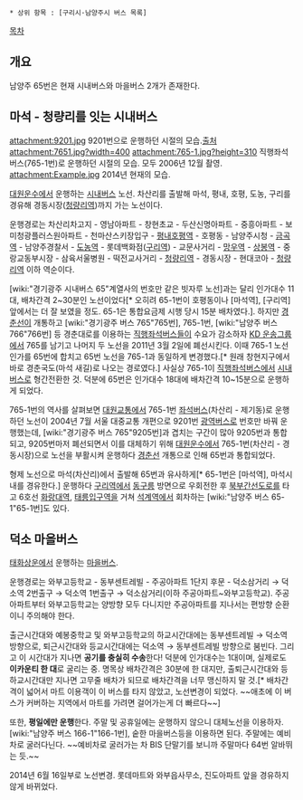  * 상위 항목 : [구리시·남양주시 버스 목록]

[[목차]]
== 개요 ==
남양주 65번은 현재 시내버스와 마을버스 2개가 존재한다.

== 마석 - 청량리를 잇는 시내버스 ==
attachment:9201.jpg
9201번으로 운행하던 시절의 모습.[http://sorkqkq.com.ne.kr/album 출처]
attachment:7651.jpg?width=400 attachment:765-1.jpg?height=310
직행좌석버스(765-1번)로 운행하던 시절의 모습. 모두 2006년 12월 촬영.
attachment:Example.jpg
2014년 현재의 모습.

[[대원운수]]에서 운행하는 [[시내버스]] 노선. 차산리를 출발해 마석, 평내, 호평, 도농, 구리를 경유해 경동시장([[청량리역]])까지 가는 노선이다.

운행경로는 차산리차고지 - 영남아파트 - 창현초교 - 두산신명아파트 - 중흥아파트 - 보미청광플러스원아파트 - 천마산스키장입구 - [[평내호평역]] - 호평동 - 남양주시청 - [[금곡역(경춘선)|금곡역]] - 남양주경찰서 - [[도농역]] - 롯데백화점([[구리역]]) - 교문사거리 - [[망우역]] - [[상봉역]] - 중랑교동부시장 - 삼육서울병원 - 떡전교사거리 - [[청량리역]] - 경동시장 - 현대코아 - [[청량리역]] 이하 역순이다.

[wiki:"경기광주 시내버스 65"계열사의 번호만 같은 빗자루 노선]과는 달리 인가대수 11대, 배차간격 2~30분인 노선이었다[* 오히려 65-1번이 호평동이나 [마석역], [구리역] 앞에서는 더 잘 보였을 정도. 65-1은 통합요금제 시행 당시 15분 배차였다.]. 하지만 [[경춘선]]이 개통하고 [wiki:"경기광주 버스 765"765번], 765-1번, [wiki:"남양주 버스 766"766번] 등 경춘대로를 이용하는 [[직행좌석버스]]들이 수요가 감소하자 [[KD 운송그룹]]에서 765를 남기고 나머지 두 노선을 2011년 3월 2일에 폐선시킨다. 이때 765-1 노선 인가를 65번에 합치고 65번 노선을 765-1과 동일하게 변경했다.[* 원래 창현지구에서 바로 경춘국도(마석 새길)로 나오는 경로였다.] 사실상 765-1이 [[직행좌석버스]]에서 [[시내버스]]로 형간전환한 것. 덕분에 65번은 인가대수 18대에 배차간격 10~15분으로 운행하게 되었다.

765-1번의 역사를 살펴보면 [[대원교통]]에서 765-1번 [[좌석버스]](차산리 - 제기동)로 운행하던 노선이 2004년 7월 서울 대중교통 개편으로 9201번 [[광역버스]]로 번호만 바꿔 운행했는데, [wiki:"경기광주 버스 765"9205번]과 겹치는 구간이 많아 9205번과 통합되고, 9205번마저 폐선되면서 이를 대체하기 위해 [[대원운수]]에서 765-1번(차산리 - 경동시장)으로 노선을 부활시켜 운행하다 [[경춘선]] 개통으로 인해 65번과 통합되었다.

형제 노선으로 마석(차산리)에서 출발해 65번과 유사하게[* 65-1번은 [마석역], 마석시내를 경유한다.] 운행하다 [[구리역]]에서 [[동구릉]] 방면으로 우회전한 후 [[북부간선도로]]를 타고 6호선 [[화랑대역]], [[태릉입구역]]을 거쳐 [[석계역]]에서 회차하는 [wiki:"남양주 버스 65-1"65-1번]도 있다.

== 덕소 마을버스 ==
[[태화상운]]에서 운행하는 [[마을버스]].

운행경로는 와부고등학교 - 동부센트레빌 - 주공아파트 1단지 후문 - 덕소삼거리 → 덕소역 2번출구 → 덕소역 1번출구 → 덕소삼거리(이하 주공아파트~와부고등학교). 주공아파트부터 와부고등학교는 양방향 모두 다니지만 주공아파트를 지나서는 편방향 순환이니 주의해야 한다.

출근시간대와 예봉중학교 및 와부고등학교의 하교시간대에는 동부센트레빌 → 덕소역 방향으로, 퇴근시간대와 등교시간대에는 덕소역 → 동부센트레빌 방향으로 붐빈다. 그리고 이 시간대가 지나면 '''공기를 충실히 수송'''한다! 덕분에 인가대수는 1대이며, 실제로도 '''이카운티 한 대'''로 굴리는 중. 명목상 배차간격은 30분에 한 대지만, 출퇴근시간대와 등하교시간대만 지나면 고무줄 배차가 되므로 배차간격을 너무 맹신하지 말 것.[* 배차간격이 넓어서 마트 이용객이 이 버스를 타지 않았고, 노선변경이 되었다. ~~애초에 이 버스가 커버하는 지역에서 마트를 가려면 걸어가는게 더 빠르다~~]

또한, '''평일에만 운행'''한다. 주말 및 공휴일에는 운행하지 않으니 대체노선을 이용하자. [wiki:"남양주 버스 166-1"166-1번], 숱한 마을버스등을 이용하면 된다. 주말에는 예비차로 굴러다닌다. ~~예비차로 굴러가는 차 BIS 단말기를 보니까 주말마다 64번 알바뛰는 듯.~~

2014년 6월 16일부로 노선변경. 롯데마트와 와부읍사무소, 진도아파트 앞을 경유하지 않게 바뀌었다.
